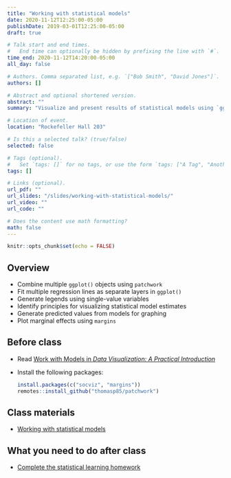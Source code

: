 ```yaml
---
title: "Working with statistical models"
date: 2020-11-12T12:25:00-05:00
publishDate: 2019-03-01T12:25:00-05:00
draft: true

# Talk start and end times.
#   End time can optionally be hidden by prefixing the line with `#`.
time_end: 2020-11-12T14:20:00-05:00
all_day: false

# Authors. Comma separated list, e.g. `["Bob Smith", "David Jones"]`.
authors: []

# Abstract and optional shortened version.
abstract: ""
summary: "Visualize and present results of statistical models using `ggplot2`."

# Location of event.
location: "Rockefeller Hall 203"

# Is this a selected talk? (true/false)
selected: false

# Tags (optional).
#   Set `tags: []` for no tags, or use the form `tags: ["A Tag", "Another Tag"]` for one or more tags.
tags: []

# Links (optional).
url_pdf: ""
url_slides: "/slides/working-with-statistical-models/"
url_video: ""
url_code: ""

# Does the content use math formatting?
math: false
---
```


```r
knitr::opts_chunk$set(echo = FALSE)
```

## Overview

* Combine multiple `ggplot()` objects using `patchwork`
* Fit multiple regression lines as separate layers in `ggplot()`
* Generate legends using single-value variables
* Identify principles for visualizing statistical model estimates
* Generate predicted values from models for graphing
* Plot marginal effects using `margins`

## Before class

* Read [Work with Models in *Data Visualization: A Practical Introduction*](https://socviz.co/modeling.html)
* Install the following packages:

    ```r
    install.packages(c("socviz", "margins"))
    remotes::install_github("thomasp85/patchwork")
    ```
    
## Class materials

* [Working with statistical models](/notes/work-with-models-exercise/)

## What you need to do after class

* [Complete the statistical learning homework](/homework/statistical-learning/)
